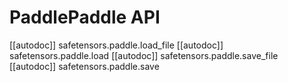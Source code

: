 # PaddlePaddle API

[[autodoc]] safetensors.paddle.load_file
[[autodoc]] safetensors.paddle.load
[[autodoc]] safetensors.paddle.save_file
[[autodoc]] safetensors.paddle.save
